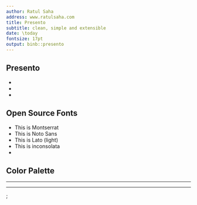```yaml
---
author: Ratul Saha
address: www.ratulsaha.com
title: Presento
subtitle: clean, simple and extensible
date: \today
fontsize: 17pt
output: binb::presento
---
```


## Presento

- \begin{center}\largetext{The design is \underline{clean}}\end{center}
- \item \begin{center}\largetext{The rules are \underline{simple}}\end{center}
- \item \begin{center}\largetext{The code is \underline{extensible}}\end{center}


## Open Source Fonts

-  \montserratfont This is Montserrat
-  \notosansfont This is Noto Sans
-  \latolightfont This is Lato (light)
-  \inconsolatafont This is inconsolata
-  \textsc{This is Alegreya Sans small caps}


## Color Palette

\begin{center}
  \crule[colordgray] \crule[colorhgray] \crule[colorblue] \crule[colorgreen] \crule[colororange]
\end{center}

____

\setbeamercolor{background canvas}{bg=\colorgreen}
\centering{\hugetext{BIG BOLD TEXT} \bigskip \tiny but background color does not work}


----
<!-- maybe this could be wrapped into one latex command -->
\tikz[overlay,remember picture] \node[opacity=0.8, at=(current page.center)]{%
  \includegraphics[width=\paperwidth]{images/skeleton}};
\begin{textblock}{7}(7,2.5)
  {\color{colorblue}\hugetext{\textbf{RUN!}}}
\end{textblock}
